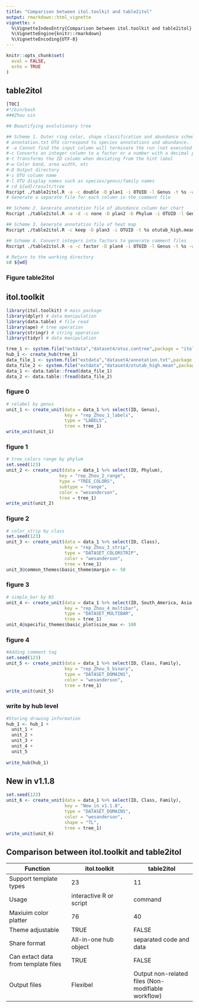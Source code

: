 ```yaml
---
title: "Comparison between itol.toolkit and table2itol"
output: rmarkdown::html_vignette
vignette: >
  %\VignetteIndexEntry{Comparison between itol.toolkit and table2itol}
  %\VignetteEngine{knitr::rmarkdown}
  %\VignetteEncoding{UTF-8}
---
```


```r
knitr::opts_chunk$set(
  eval = FALSE,
  echo = TRUE
)
```

## table2itol

```bash
[TOC]
#!/bin/bash
###Zhou xin

## Beautifying evolutionary tree

## Scheme 1. Outer ring color, shape classification and abundance scheme
# annotation.txt OTU correspond to species annotations and abundance，
# -a Cannot find the input column will terminate the run (not executed by default)
#-c Converts an integer column to a factor or a number with a decimal point
#-t Transforms the ID column when deviating from the hint label
#-w Color band, area width, etc
#-D Output directory
#-i OTU column name
#-l OTU display names such as species/genus/family names
# cd ${wd}/result/tree
Rscript ./table2itol.R -a -c double -D plan1 -i OTUID -l Genus -t %s -w 0.5 annotation.txt
# Generate a separate file for each column in the comment file

## Scheme 2. Generate annotation file of abundance column bar chart
Rscript ./table2itol.R -a -d -c none -D plan2 -b Phylum -i OTUID -l Genus -t %s -w 0.5 annotation.txt

## Scheme 3. Generate annotation file of heat map 
Rscript ./table2itol.R -c keep -D plan3 -i OTUID -t %s otutab_high.mean

## Scheme 4. Convert integers into factors to generate comment files
Rscript ./table2itol.R -a -c factor -D plan4 -i OTUID -l Genus -t %s -w 0 annotation.txt

# Return to the working directory
cd ${wd}
```
### Figure table2itol


## itol.toolkit

```r
library(itol.toolkit) # main package
library(dplyr) # data manipulation
library(data.table) # file read
library(ape) # tree operation
library(stringr) # string operation
library(tidyr) # data manipulation
```

```r
tree_1 <- system.file("extdata","dataset4/otus.contree",package = "itol.toolkit")
hub_1 <- create_hub(tree_1)
data_file_1 <- system.file("extdata","dataset4/annotation.txt",package = "itol.toolkit")
data_file_2 <- system.file("extdata","dataset4/otutab_high.mean",package = "itol.toolkit")
data_1 <- data.table::fread(data_file_1)
data_2 <- data.table::fread(data_file_2)
```
### figure 0
```r
# relabel by genus
unit_1 <- create_unit(data = data_1 %>% select(ID, Genus), 
                      key = "rep_Zhou_1_labels", 
                      type = "LABELS",
                      tree = tree_1)
write_unit(unit_1)
```
### figure 1
```r
# tree_colors range by phylum
set.seed(123)
unit_2 <- create_unit(data = data_1 %>% select(ID, Phylum), 
                    key = "rep_Zhou_2_range", 
                    type = "TREE_COLORS", 
                    subtype = "range", 
                    color = "wesanderson",
                    tree = tree_1)
write_unit(unit_2)
```
### figure 2
```r
# color_strip by class
set.seed(123)
unit_3 <- create_unit(data = data_1 %>% select(ID, Class), 
                      key = "rep_Zhou_3_strip",
                      type = "DATASET_COLORSTRIP",
                      color = "wesanderson",
                      tree = tree_1)
unit_3@common_themes$basic_theme$margin <- 50
```
### figure 3
```r
# simple_bar by NS
unit_4 <- create_unit(data = data_1 %>% select(ID, South_America, Asia, North_America), 
                      key = "rep_Zhou_4_multibar", 
                      type = "DATASET_MULTIBAR",
                      tree = tree_1)
unit_4@specific_themes$basic_plot$size_max <- 100
```

### figure 4
```r
#Adding comment tag
set.seed(123)
unit_5 <- create_unit(data = data_1 %>% select(ID, Class, Family), 
                      key = "rep_Zhou_5_binary",
                      type = "DATASET_DOMAINS",
                      color = "wesanderson",
                      tree = tree_1)
write_unit(unit_5)
```

### write by hub level
```r
#Storing drawing information
hub_1 <- hub_1 + 
  unit_1 + 
  unit_2 + 
  unit_3 + 
  unit_4 +
  unit_5
  
write_hub(hub_1)
```

## New in v1.1.8
```r
set.seed(123)
unit_6 <- create_unit(data = data_1 %>% select(ID, Class, Family), 
                      key = "New_in_v1.1.8",
                      type = "DATASET_DOMAINS",
                      color = "wesanderson",
                      shape = "TL",
                      tree = tree_1)
write_unit(unit_6)
```


## Comparison between itol.toolkit and table2itol

| Function | itol.toolkit | table2itol |
| --- | --- | --- |
| Support template types | 23 | 11 |
| Usage | interactive R or script | command |
| Maxiuim color platter | 76 | 40 |
| Theme adjustable | TRUE | FALSE |
| Share format | All-in-one hub object | separated code and data |
| Can extact data from template files | TRUE | FALSE |
| Output files | Flexibel | Output non-related files (Non-modifiable workflow) |

